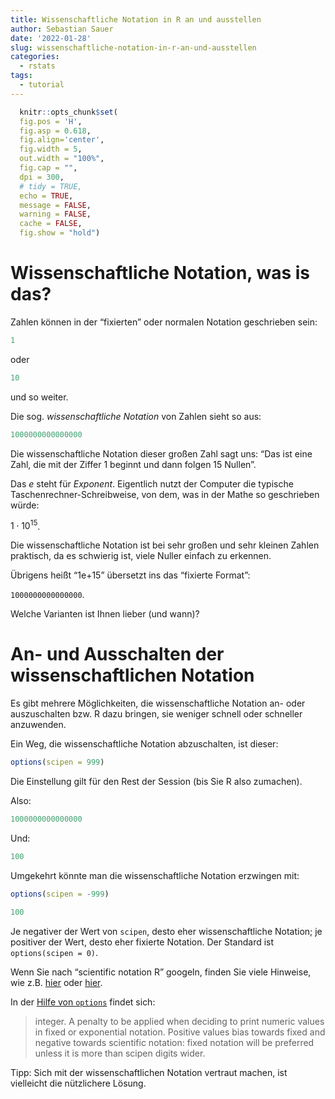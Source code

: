 ```yaml
---
title: Wissenschaftliche Notation in R an und ausstellen
author: Sebastian Sauer
date: '2022-01-28'
slug: wissenschaftliche-notation-in-r-an-und-ausstellen
categories:
  - rstats
tags:
  - tutorial
---
```



```r
  knitr::opts_chunk$set(
  fig.pos = 'H',
  fig.asp = 0.618,
  fig.align='center',
  fig.width = 5,
  out.width = "100%",
  fig.cap = "", 
  dpi = 300,
  # tidy = TRUE,
  echo = TRUE,
  message = FALSE,
  warning = FALSE,
  cache = FALSE,
  fig.show = "hold")
```



# Wissenschaftliche Notation, was is das?

Zahlen können in der "fixierten" oder normalen Notation geschrieben sein:

```r
1
```

oder

```r
10
```

und so weiter.


Die sog. *wissenschaftliche Notation* von Zahlen sieht so aus:


```r
1000000000000000
```

Die wissenschaftliche Notation dieser großen Zahl sagt uns: "Das ist eine Zahl, die mit der Ziffer 1 beginnt und dann folgen 15 Nullen".

Das *e* steht für *Exponent*. Eigentlich nutzt der Computer die typische Taschenrechner-Schreibweise, 
von dem, was in der Mathe so geschrieben würde:


$1\cdot10^{15}$.

Die wissenschaftliche Notation ist bei sehr großen und sehr kleinen Zahlen praktisch,
da es schwierig ist, viele Nuller einfach zu erkennen.

Übrigens heißt "1e+15" übersetzt ins das "fixierte Format":

`1000000000000000`.


Welche Varianten ist Ihnen lieber (und wann)?


# An- und Ausschalten der wissenschaftlichen Notation

Es gibt mehrere Möglichkeiten,
die wissenschaftliche Notation an- oder auszuschalten bzw.
R dazu bringen, sie weniger schnell oder schneller anzuwenden.


Ein Weg, die wissenschaftliche Notation abzuschalten, ist dieser:


```r
options(scipen = 999)
```

Die Einstellung gilt für den Rest der Session (bis Sie R also zumachen).

Also:

```r
1000000000000000
```

Und:

```r
100
```



Umgekehrt könnte man die wissenschaftliche Notation erzwingen mit:


```r
options(scipen = -999)
```

```r
100
```


Je negativer der Wert von `scipen`, desto eher wissenschaftliche Notation;
je positiver der Wert, desto eher fixierte Notation.
Der Standard ist `options(scipen = 0)`.




Wenn Sie nach "scientific notation R" googeln,
finden Sie viele Hinweise, wie z.B. [hier](https://www.statology.org/turn-off-scientific-notation-in-r/) oder [hier](https://www.datakwery.com/post/2020-07-11-scientific-notation-in-r/).



In der [Hilfe von `options`](https://www.rdocumentation.org/packages/base/versions/3.6.2/topics/options) findet sich:


>    integer. A penalty to be applied when deciding to print numeric values in fixed or exponential notation. Positive values bias towards fixed and negative towards scientific notation: fixed notation will be preferred unless it is more than scipen digits wider.




Tipp: Sich mit der wissenschaftlichen Notation vertraut machen,
ist vielleicht die nützlichere Lösung.








